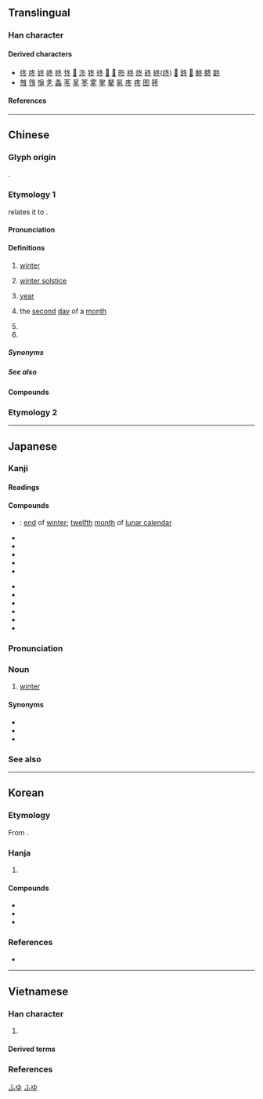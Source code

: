 {{also|鼕}}
{{character info}}
{{character info|0x2F81A}}
==Translingual==
{{stroke order|type=animate}}

===Han character===
{{Han char|rn=15|rad=冫|as=03|sn=5|four=27303|canj=HEY|ids=⿱夂⺀ <small>(GTJV)</small>,⿱夂冫 <small>(K)</small>}}

====Derived characters====
* [[佟]] [[咚]] [[㚵]] [[峂]] [[㠽]] [[㤏]] [[𢫝]] [[泈]] [[㹣]] [[㣠]] [[𨒟]] [[𣁲]] [[昸]] [[柊]] [[炵]] [[䂢]] [[終]]([[终]]) [[𨀐]] [[鉖]] [[𩢦]] [[鮗]] [[鴤]] [[鼨]]
* [[䧷]] [[䳉]] [[䶱]] [[㐑]] [[螽]] [[苳]] [[㫡]] [[笗]] [[𩂓]] [[㲇]] [[鼕]] [[氡]] [[庝]] [[疼]] [[图]] [[𥮴]]

====References====
{{Han ref|kx=0131.170|dkj=01610|dj=0294.130|hdz=20867.190|uh=51AC}}

----

==Chinese==

===Glyph origin===
{{Han etym}}
{{Han compound|夂|t1=end|仌|t2=ice|ls=ic|ls2=psc|c1=p|c2=s}}.

===Etymology 1===
{{zh-forms}}
{{zh-ref|Wang (1982)}} relates it to {{och-l|終|to end}}.

====Pronunciation====
{{zh-pron
|m=dōng
|m-s=dong1
|dg=дун1
|c=dung1
|c-t=uung1
|g=dung1
|h=pfs=tûng;gd=dung1
|j=dung1
|mb=dóng
|md=dĕ̤ng
|mn=tang/tong
|mn_note=tang - colloquial; tong - literary
|mn-t=dang1/dong1
|mn-t_note=dang1 - colloquial; dong1 - literary
|w=1ton
|x=dong1
|mc=y
|oc=y
|ma=y
|cat=n,mn:cls,pn
}}

====Definitions====
{{zh-hanzi}}

# [[winter]]
# {{lb|zh|Cantonese}} [[winter solstice]]
#: {{zh-x|做冬|to celebrate the '''winter solstice''' with a dinner|C}}
#: {{zh-x|冬大過年|the '''winter solstice''' is more important than Chinese New Year|C}}
# {{lb|zh|Min Nan}} [[year]]
# {{lb|zh|telegraphy}} the [[second]] [[day]] of a [[month]]
# {{zh-alt-form|咚|[[bang]]; [[thud]]}}
# {{surname|zh}}

=====Synonyms=====
{{zh-dial|冬天}}
{{zh-dial|冬至}}

=====See also=====
{{table:seasons/zh}}

====Compounds====
{{zh-der|冬菜|冬防|冬菇|冬瓜|冬寒|冬候鳥|冬季|冬日|冬筍|冬天|冬蟄|冬至|冬裝|冬眠|冬寒菜|丁冬|天門冬|麥門冬|冬儲|冬賑|冬季作物|冬烘先生|冬狩|季冬|冬凌|九冬|冒兒咕冬|冬心|冬蟲夏草|寒冬|冬日可愛|冬初|三冬兩夏|冬衣|冬事|冬灌|幫冬|冬烘|冬月|冬風|冬扇夏爐|孟冬|仲冬|冬藏|冬粉|冬小麥|冬令|嚴冬|三冬|冬暖夏涼|忍冬|冬季運動|初冬|夏鑪冬扇|冬麥|冬節|冬溫夏凊|冬令進補|寒冬臘月|人工冬眠|玄冬|殘冬臘月|盛冬|拜冬|秋收冬藏|殘冬|暖冬|窮冬|撲通通冬|矮冬瓜|無冬無夏|款冬|撲冬冬|開冬|茄冬|隆冬|紅冬冬|肥冬瘦年|越冬作物|麥冬|立冬|過冬|臘盡冬殘|冬水|冬夏|入冬|佳冬|冬大過年|做冬}}

===Etymology 2===
{{zh-see|鼕}}

{{zh-cat|Beginning}}

----

==Japanese==

===Kanji===
{{ja-kanji|grade=2|rs=冫03}}

====Readings====
{{ja-readings
|goon=とう
|kanon=とう
|kun=ふゆ-
}}

====Compounds====
{{der-top|Compounds}}
* {{ja-r|季冬|きとう}}: [[end]] of [[winter]]; [[twelfth]] [[month]] of [[lunar calendar]]
* {{ja-r|初冬|しょとう}}
* {{ja-r|冬季|とうき}}
* {{ja-r|冬期|とうき}}
* {{ja-r|冬至|とうじ}}
* {{ja-r|冬眠|とうみん}}
{{der-mid}}
* {{ja-r|晩冬|ばんとう}}
* {{ja-r|冬将軍|ふゆしょうぐん}}
* {{ja-r|冬休み|ふゆやすみ}}
* {{ja-r|冬山|ふゆやま}}
* {{ja-r|冬月|^ふゆつき}}
* {{ja-r|立冬|りっとう}}
{{der-bottom}}

===Pronunciation===
{{wikipedia|lang=ja}}
{{ja-kanjitab|ふゆ|yomi=k}}
{{ja-pron|acc=o|ふゆ|y=k}}

===Noun===
{{ja-noun|ふゆ}}

# [[winter]] {{gl|season}}
#: {{ja-usex|'''冬'''の狂%風|'''^ふゆ''' の ^きょう%ふう|{{w|The Winds of Winter|The Winds of '''Winter'''}}}}

====Synonyms====
* {{l|ja|冬季|tr=tōki}}
* {{l|ja|冬期|tr=tōki}}
* {{l|ja|ウィンター|tr=wintā}}

===See also===
{{table:seasons/ja}}

[[Category:ja:Calendar terms|ふゆ]]
[[Category:ja:Seasons|ふゆ]]

----

==Korean==

===Etymology===
From {{der|ko|ltc|-}} {{ltc-l|冬|id=1}}. {{hanja-hunmong|도ᇰ|twong|天文#상01B}}

===Hanja===
{{ko-hanja-search}}
{{ko-hanja|겨울|동}}

# {{hanja form of|동|[[winter]]}}

====Compounds====
{{der-top3|Compounds}}
* {{ko-l|동지|冬至}}
* {{ko-l|입동|立冬}}
* {{ko-l|동면|冬眠}}
{{der-bottom}}

===References===
* {{R:hanjadoc|692}}

----

==Vietnamese==

===Han character===
{{vi-readings|rs=冫03|reading=[[đông]]-Trần (1999)}}

# {{han tu form of|đông|winter}}

====Derived terms====
{{der3|vi
|{{vi-l|冬至|đông chí|}}
|{{vi-l|春夏秋冬|xuân hạ thu đông|}}
|{{vi-l|立冬|lập đông|}}
}}

===References===
<references/>